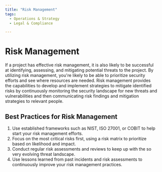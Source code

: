 ```yaml
---
title: "Risk Management"
tags:
  - Operations & Strategy
  - Legal & Compliance

---
```



<TagProvider>
<TagFilter />

# Risk Management

<TagList tags={frontmatter.tags} />
<AttributionList contributors={frontmatter.contributors} />

If a project has effective risk management, it is also likely to be successful at identifying, assessing, and mitigating potential threats to the project. By utilizing risk management, you're likely to be able to prioritize security efforts and see where resources are needed. Risk management provides the capabilities to develop and implement strategies to mitigate identified risks by continuously monitoring the security landscape for new threats and vulnerabilities and then communicating risk findings and mitigation strategies to relevant people.

## Best Practices for Risk Management

1. Use established frameworks such as NIST, ISO 27001, or COBIT to help start your risk management efforts.
2. Focus on the most critical risks first, using a risk matrix to prioritize based on likelihood and impact.
3. Conduct regular risk assessments and reviews to keep up with the so very evolving threat landscape.
4. Use lessons learned from past incidents and risk assessments to continuously improve your risk management practices.

</TagProvider>